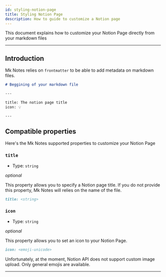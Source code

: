 ```yaml
---
id: styling-notion-page
title: Styling Notion Page
description: How to guide to customize a Notion page
---
```


This document explains how to customize your Notion Page directly from your markdown files

---

## Introduction

Mk Notes relies on `frontmatter` to be able to add metadata on markdown files.

```markdown
# Beggining of your markdown file

---

title: The notion page title
icon: 💡

---
```

## Compatible properties

Here's the Mk Notes supported properties to customize your Notion Page

### `title`

- Type: `string`

_optional_

This property allows you to specify a Notion page title.
If you do not provide this property, Mk Notes will relies on the name of the file.

```markdown
title: <string>
```

### `icon`

- Type: `string`

_optional_

This property allows you to set an icon to your Notion Page.

```markdown
icon: <emoji-unicode>
```

<Callout type="warning" title="Icon limitation">

Unfortunately, at the moment, Notion API does not support custom image upload. Only general emojis are available.

</Callout>

---
